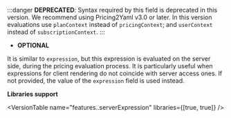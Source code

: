 
:::danger
**DEPRECATED**: Syntax required by this field is deprecated in this version. We recommend using Pricing2Yaml v3.0 or later. In this version evaluations use `planContext` instead of `pricingContext`; and `userContext` instead of `subscriptionContext`.
:::

- **OPTIONAL**

It is similar to `expression`, but this expression is evaluated on the server side, during the pricing evaluation process. It is particularly useful when expressions for client rendering do not coincide with server access ones. If not provided, the value of the `expression` field is used instead.

**Libraries support**

<VersionTable name="features.<name>.serverExpression" libraries={[true, true]} />
